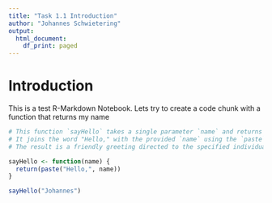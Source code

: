 ```yaml
---
title: "Task 1.1 Introduction"
author: "Johannes Schwietering"
output:
  html_document:
    df_print: paged
---
```


# Introduction
This is a test R-Markdown Notebook. Lets try to create a code chunk with a function that returns my name


```r

# This function `sayHello` takes a single parameter `name` and returns a greeting string.
# It joins the word "Hello," with the provided `name` using the `paste` function.
# The result is a friendly greeting directed to the specified individual.

sayHello <- function(name) {
  return(paste("Hello,", name))
}

```


```r
sayHello("Johannes")
```
